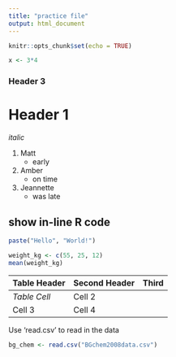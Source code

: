 ```yaml
---
title: "practice file"
output: html_document
---
```


```r
knitr::opts_chunk$set(echo = TRUE)
```

```r
x <- 3*4
```


### Header 3

# Header 1
 *italic*
 
 
1. Matt
    + early
2. Amber
    + on time
3. Jeannette
    + was late

## show in-line R code    
``` r
paste("Hello", "World!")
```
```r
weight_kg <- c(55, 25, 12)
mean(weight_kg)
```

Table Header | Second Header | Third 
------------ | ------------- | -----
*Table Cell*   |  Cell 2
Cell 3       | Cell 4

 Use 'read.csv' to read in the data
```r
bg_chem <- read.csv("BGchem2008data.csv")
```

